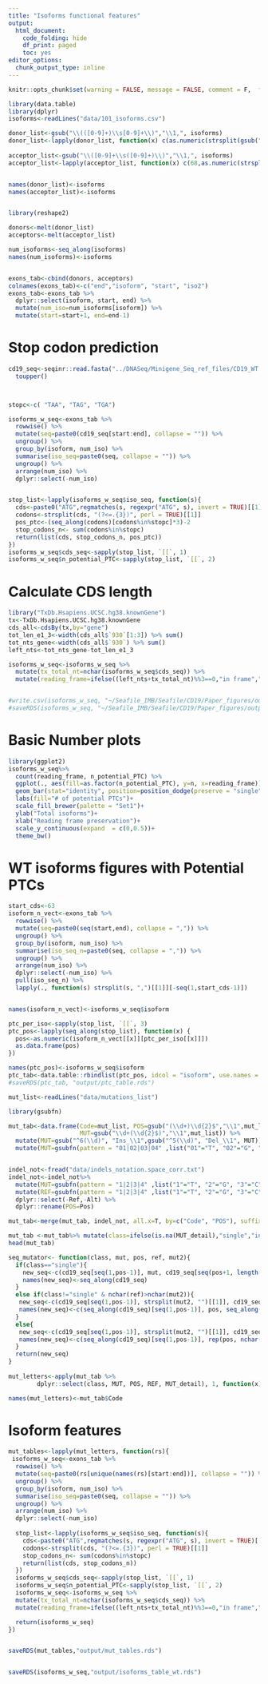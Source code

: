 ```yaml
---
title: "Isoforms functional features"
output:
  html_document:
    code_folding: hide
    df_print: paged
    toc: yes
editor_options:
  chunk_output_type: inline
---
```



```r
knitr::opts_chunk$set(warning = FALSE, message = FALSE, comment = F,  fig.width=10)
```


```r
library(data.table)
library(dplyr)
isoforms<-readLines("data/101_isoforms.csv")

donor_list<-gsub("\\(([0-9]+)\\s[0-9]+\\)","\\1,", isoforms)
donor_list<-lapply(donor_list, function(x) c(as.numeric(strsplit(gsub(",$","",x), ",")[[1]]),1245))
  
acceptor_list<-gsub("\\([0-9]+\\s([0-9]+)\\)","\\1,", isoforms)
acceptor_list<-lapply(acceptor_list, function(x) c(68,as.numeric(strsplit(gsub(",$","",x), ",")[[1]])))


names(donor_list)<-isoforms
names(acceptor_list)<-isoforms


library(reshape2)

donors<-melt(donor_list)
acceptors<-melt(acceptor_list)

num_isoforms<-seq_along(isoforms)
names(num_isoforms)<-isoforms


exons_tab<-cbind(donors, acceptors)
colnames(exons_tab)<-c("end","isoform", "start", "iso2")
exons_tab<-exons_tab %>%
  dplyr::select(isoform, start, end) %>% 
  mutate(num_iso=num_isoforms[isoform]) %>% 
  mutate(start=start+1, end=end-1)

```


# Stop codon prediction 

```r
cd19_seq<-seqinr::read.fasta("../DNASeq/Minigene_Seq_ref_files/CD19_WT.minigene.fa")$chr %>%
  toupper() 



stopc<-c( "TAA", "TAG", "TGA")

isoforms_w_seq<-exons_tab %>% 
  rowwise() %>% 
  mutate(seq=paste0(cd19_seq[start:end], collapse = "")) %>% 
  ungroup() %>%
  group_by(isoform, num_iso) %>% 
  summarise(iso_seq=paste0(seq, collapse = "")) %>% 
  ungroup() %>% 
  arrange(num_iso) %>% 
  dplyr::select(-num_iso)


stop_list<-lapply(isoforms_w_seq$iso_seq, function(s){
  cds<-paste0("ATG",regmatches(s, regexpr("ATG", s), invert = TRUE)[[1]][2])
  codons<-strsplit(cds, "(?<=.{3})", perl = TRUE)[[1]]
  pos_ptc<-(seq_along(codons)[codons%in%stopc]*3)-2
  stop_codons_n<- sum(codons%in%stopc)
  return(list(cds, stop_codons_n, pos_ptc))
})
isoforms_w_seq$cds_seq<-sapply(stop_list, `[[`, 1) 
isoforms_w_seq$n_potential_PTC<-sapply(stop_list, `[[`, 2) 
```

# Calculate CDS length

```r
library("TxDb.Hsapiens.UCSC.hg38.knownGene")
tx<-TxDb.Hsapiens.UCSC.hg38.knownGene
cds_all<-cdsBy(tx,by="gene")
tot_len_e1_3<-width(cds_all$`930`[1:3]) %>% sum()
tot_nts_gene<-width(cds_all$`930`) %>% sum()
left_nts<-tot_nts_gene-tot_len_e1_3

isoforms_w_seq<-isoforms_w_seq %>% 
  mutate(tx_total_nt=nchar(isoforms_w_seq$cds_seq)) %>% 
  mutate(reading_frame=ifelse((left_nts+tx_total_nt)%%3==0,"in frame","out of frame"))


#write.csv(isoforms_w_seq, "~/Seafile_IMB/Seafile/CD19/Paper_figures/output/isoforms_predicted_translational_features.csv", row.names = F)
#saveRDS(isoforms_w_seq, "~/Seafile_IMB/Seafile/CD19/Paper_figures/output/isoforms_predicted_translational_features.rds")
```

# Basic Number plots

```r
library(ggplot2)
isoforms_w_seq%>%
  count(reading_frame, n_potential_PTC) %>% 
  ggplot(., aes(fill=as.factor(n_potential_PTC), y=n, x=reading_frame))+
  geom_bar(stat="identity", position=position_dodge(preserve = "single"))+
  labs(fill="# of potential PTCs")+
  scale_fill_brewer(palette = "Set1")+
  ylab("Total isoforms")+
  xlab("Reading frame preservation")+ 
  scale_y_continuous(expand  = c(0,0.5))+
  theme_bw()
```



# WT isoforms  figures with Potential PTCs 

```r

start_cds<-63
isoform_n_vect<-exons_tab %>% 
  rowwise() %>% 
  mutate(seq=paste0(seq(start,end), collapse = ",")) %>% 
  ungroup() %>%
  group_by(isoform, num_iso) %>% 
  summarise(iso_seq_n=paste0(seq, collapse = ",")) %>% 
  ungroup() %>% 
  arrange(num_iso) %>% 
  dplyr::select(-num_iso) %>%
  pull(iso_seq_n) %>% 
  lapply(., function(s) strsplit(s, ",")[[1]][-seq(1,start_cds-1)])


names(isoform_n_vect)<-isoforms_w_seq$isoform

ptc_per_iso<-sapply(stop_list, `[[`, 3)  
ptc_pos<-lapply(seq_along(stop_list), function(x) {
  pos<-as.numeric(isoform_n_vect[[x]][ptc_per_iso[[x]]])
  as.data.frame(pos)
})

names(ptc_pos)<-isoforms_w_seq$isoform
ptc_tab<-data.table::rbindlist(ptc_pos, idcol = "isoform", use.names = T)
#saveRDS(ptc_tab, "output/ptc_table.rds")
```




```r
mut_list<-readLines("data/mutations_list")

library(gsubfn)

mut_tab<-data.frame(Code=mut_list, POS=gsub("(\\d+)\\d{2}$","\\1",mut_list),
                    MUT=gsub("\\d+(\\d{2}$)","\\1",mut_list)) %>% 
  mutate(MUT=gsub("^6(\\d)", "Ins_\\1",gsub("^5(\\d)", "Del_\\1", MUT))) %>% 
  mutate(MUT=gsubfn(pattern = "01|02|03|04" ,list("01"="T", "02"="G", "03"="C","04"="A"),MUT))


indel_not<-fread("data/indels_notation.space_corr.txt")
indel_not<-indel_not%>% 
  mutate(MUT=gsubfn(pattern = "1|2|3|4" ,list("1"="T", "2"="G", "3"="C","4"="A"),as.character(Alt))) %>% 
  mutate(REF=gsubfn(pattern = "1|2|3|4" ,list("1"="T", "2"="G", "3"="C","4"="A"),as.character(Ref))) %>% 
  dplyr::select(-Ref,-Alt) %>% 
  dplyr::rename(POS=Pos)

mut_tab<-merge(mut_tab, indel_not, all.x=T, by=c("Code", "POS"), suffixes=c("", "_detail"))

mut_tab <-mut_tab%>% mutate(class=ifelse(is.na(MUT_detail),"single","indel"))
head(mut_tab)

```


```r
seq_mutator<- function(class, mut, pos, ref, mut2){
  if(class=="single"){
    new_seq<-c(cd19_seq[seq(1,pos-1)], mut, cd19_seq[seq(pos+1, length(cd19_seq))])
    names(new_seq)<-seq_along(cd19_seq)
  }
  else if(class!="single" & nchar(ref)>nchar(mut2)){
   new_seq<-c(cd19_seq[seq(1,pos-1)], strsplit(mut2, "")[[1]], cd19_seq[seq(pos+nchar(ref), length(cd19_seq))])
   names(new_seq)<-c(seq_along(cd19_seq)[seq(1,pos-1)], pos, seq_along(cd19_seq)[seq(pos+nchar(ref), length(cd19_seq))])
  }
  else{
   new_seq<-c(cd19_seq[seq(1,pos-1)], strsplit(mut2, "")[[1]], cd19_seq[seq(pos+1, length(cd19_seq))])
   names(new_seq)<-c(seq_along(cd19_seq)[seq(1,pos-1)], rep(pos, nchar(mut2)), seq_along(cd19_seq)[seq(pos+1, length(cd19_seq))])
  }
  return(new_seq)
}
  
mut_letters<-apply(mut_tab %>% 
        dplyr::select(class, MUT, POS, REF, MUT_detail), 1, function(x) seq_mutator(class = x[1], mut = x[2], pos = as.numeric(x[3]), ref = x[4],mut2 =  x[5]))

names(mut_letters)<-mut_tab$Code

```




# Isoform features

```r
mut_tables<-lapply(mut_letters, function(rs){
 isoforms_w_seq<-exons_tab %>% 
  rowwise() %>% 
  mutate(seq=paste0(rs[unique(names(rs)[start:end])], collapse = "")) %>% 
  ungroup() %>%
  group_by(isoform, num_iso) %>% 
  summarise(iso_seq=paste0(seq, collapse = "")) %>% 
  ungroup() %>% 
  arrange(num_iso) %>% 
  dplyr::select(-num_iso) 
 
  stop_list<-lapply(isoforms_w_seq$iso_seq, function(s){
    cds<-paste0("ATG",regmatches(s, regexpr("ATG", s), invert = TRUE)[[1]][2])
    codons<-strsplit(cds, "(?<=.{3})", perl = TRUE)[[1]]
    stop_codons_n<- sum(codons%in%stopc)
    return(list(cds, stop_codons_n))
  })
  isoforms_w_seq$cds_seq<-sapply(stop_list, `[[`, 1) 
  isoforms_w_seq$n_potential_PTC<-sapply(stop_list, `[[`, 2) 
  isoforms_w_seq<-isoforms_w_seq %>% 
  mutate(tx_total_nt=nchar(isoforms_w_seq$cds_seq)) %>% 
  mutate(reading_frame=ifelse((left_nts+tx_total_nt)%%3==0,"in frame","out of frame"))

  return(isoforms_w_seq)
})


saveRDS(mut_tables,"output/mut_tables.rds")


saveRDS(isoforms_w_seq,"output/isoforms_table_wt.rds")

```






